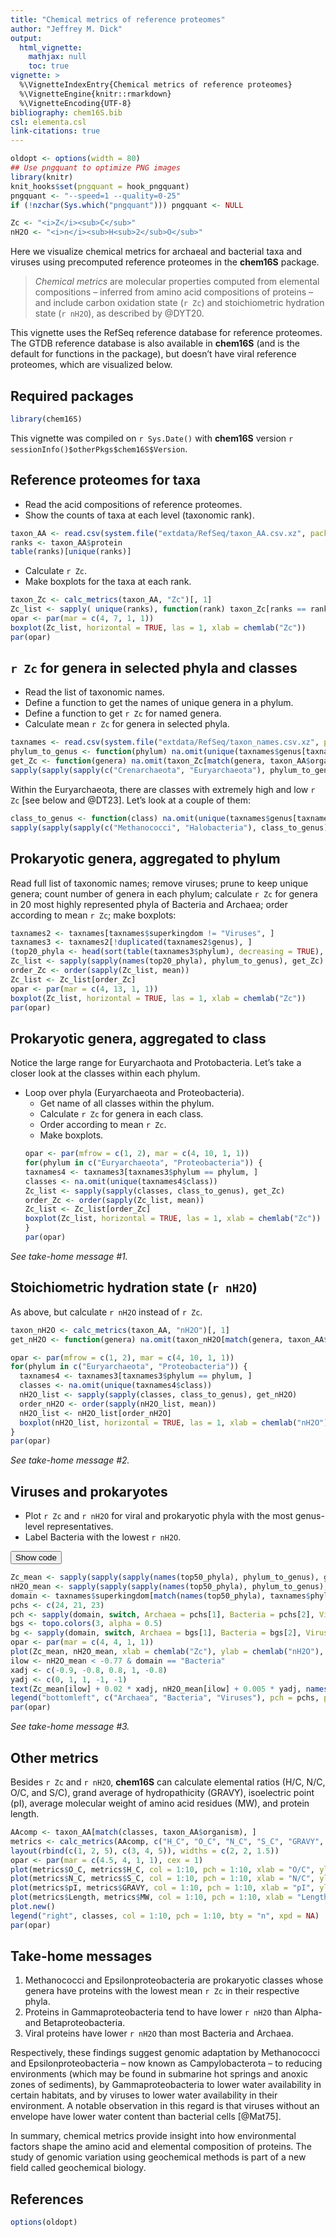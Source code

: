 ```yaml
---
title: "Chemical metrics of reference proteomes"
author: "Jeffrey M. Dick"
output:
  html_vignette:
    mathjax: null
    toc: true
vignette: >
  %\VignetteIndexEntry{Chemical metrics of reference proteomes}
  %\VignetteEngine{knitr::rmarkdown}
  %\VignetteEncoding{UTF-8}
bibliography: chem16S.bib
csl: elementa.csl
link-citations: true
---
```


<script>
function ToggleDiv(ID) {
  var D = document.getElementById("D-" + ID);
  var B = document.getElementById("B-" + ID);
  if (D.style.display === "none") {
    // open the div and change button text
    D.style.display = "block";
    B.innerText = "Hide code";
  } else {
    // close the div and change button text
    D.style.display = "none";
    B.innerText = "Show code";
  }
}
</script>

```r
oldopt <- options(width = 80)
## Use pngquant to optimize PNG images
library(knitr)
knit_hooks$set(pngquant = hook_pngquant)
pngquant <- "--speed=1 --quality=0-25"
if (!nzchar(Sys.which("pngquant"))) pngquant <- NULL
```

```r
Zc <- "<i>Z</i><sub>C</sub>"
nH2O <- "<i>n</i><sub>H<sub>2</sub>O</sub>"
```

Here we visualize chemical metrics for archaeal and bacterial taxa and viruses using precomputed reference proteomes in the **chem16S** package.

> *Chemical metrics* are molecular properties computed from elemental compositions -- inferred from amino acid compositions of proteins -- and include carbon oxidation state (`r Zc`) and stoichiometric hydration state (`r nH2O`), as described by @DYT20.

This vignette uses the RefSeq reference database for reference proteomes.
The GTDB reference database is also available in **chem16S** (and is the default for functions in the package), but doesn't have viral reference proteomes, which are visualized below.

## Required packages

```r
library(chem16S)
```

This vignette was compiled on `r Sys.Date()` with **chem16S** version `r sessionInfo()$otherPkgs$chem16S$Version`.

## Reference proteomes for taxa

* Read the acid compositions of reference proteomes.
* Show the counts of taxa at each level (taxonomic rank).
```r
taxon_AA <- read.csv(system.file("extdata/RefSeq/taxon_AA.csv.xz", package = "chem16S"))
ranks <- taxon_AA$protein
table(ranks)[unique(ranks)]
```

* Calculate `r Zc`.
* Make boxplots for the taxa at each rank.
```r
taxon_Zc <- calc_metrics(taxon_AA, "Zc")[, 1]
Zc_list <- sapply( unique(ranks), function(rank) taxon_Zc[ranks == rank] )
opar <- par(mar = c(4, 7, 1, 1))
boxplot(Zc_list, horizontal = TRUE, las = 1, xlab = chemlab("Zc"))
par(opar)
```

## `r Zc` for genera in selected phyla and classes

* Read the list of taxonomic names.
* Define a function to get the names of unique genera in a phylum.
* Define a function to get `r Zc` for named genera.
* Calculate mean `r Zc` for genera in selected phyla.
```r
taxnames <- read.csv(system.file("extdata/RefSeq/taxon_names.csv.xz", package = "chem16S"))
phylum_to_genus <- function(phylum) na.omit(unique(taxnames$genus[taxnames$phylum == phylum]))
get_Zc <- function(genera) na.omit(taxon_Zc[match(genera, taxon_AA$organism)])
sapply(sapply(sapply(c("Crenarchaeota", "Euryarchaeota"), phylum_to_genus), get_Zc), mean)
```

Within the Euryarchaeota, there are classes with extremely high and low `r Zc` [see below and @DT23]. Let's look at a couple of them:
```r
class_to_genus <- function(class) na.omit(unique(taxnames$genus[taxnames$class == class]))
sapply(sapply(sapply(c("Methanococci", "Halobacteria"), class_to_genus), get_Zc), mean)
```

## Prokaryotic genera, aggregated to phylum

Read full list of taxonomic names; remove viruses; prune to keep unique genera; count number of genera in each phylum; calculate `r Zc` for genera in 20 most highly represented phyla of Bacteria and Archaea; order according to mean `r Zc`; make boxplots:
```r
taxnames2 <- taxnames[taxnames$superkingdom != "Viruses", ]
taxnames3 <- taxnames2[!duplicated(taxnames2$genus), ]
(top20_phyla <- head(sort(table(taxnames3$phylum), decreasing = TRUE), 20))
Zc_list <- sapply(sapply(names(top20_phyla), phylum_to_genus), get_Zc)
order_Zc <- order(sapply(Zc_list, mean))
Zc_list <- Zc_list[order_Zc]
opar <- par(mar = c(4, 13, 1, 1))
boxplot(Zc_list, horizontal = TRUE, las = 1, xlab = chemlab("Zc"))
par(opar)
```

## Prokaryotic genera, aggregated to class

Notice the large range for Euryarchaota and Protobacteria.
Let's take a closer look at the classes within each phylum.

* Loop over phyla (Euryarchaeota and Proteobacteria).
  * Get name of all classes within the phylum.
  * Calculate `r Zc` for genera in each class.
  * Order according to mean `r Zc`.
  * Make boxplots.
```r
opar <- par(mfrow = c(1, 2), mar = c(4, 10, 1, 1))
for(phylum in c("Euryarchaeota", "Proteobacteria")) {
  taxnames4 <- taxnames3[taxnames3$phylum == phylum, ]
  classes <- na.omit(unique(taxnames4$class))
  Zc_list <- sapply(sapply(classes, class_to_genus), get_Zc)
  order_Zc <- order(sapply(Zc_list, mean))
  Zc_list <- Zc_list[order_Zc]
  boxplot(Zc_list, horizontal = TRUE, las = 1, xlab = chemlab("Zc"))
}
par(opar)
```

*See take-home message #1.*

## Stoichiometric hydration state (`r nH2O`)

As above, but calculate `r nH2O` instead of `r Zc`.

```r
taxon_nH2O <- calc_metrics(taxon_AA, "nH2O")[, 1]
get_nH2O <- function(genera) na.omit(taxon_nH2O[match(genera, taxon_AA$organism)])

opar <- par(mfrow = c(1, 2), mar = c(4, 10, 1, 1))
for(phylum in c("Euryarchaeota", "Proteobacteria")) {
  taxnames4 <- taxnames3[taxnames3$phylum == phylum, ]
  classes <- na.omit(unique(taxnames4$class))
  nH2O_list <- sapply(sapply(classes, class_to_genus), get_nH2O)
  order_nH2O <- order(sapply(nH2O_list, mean))
  nH2O_list <- nH2O_list[order_nH2O]
  boxplot(nH2O_list, horizontal = TRUE, las = 1, xlab = chemlab("nH2O"))
}
par(opar)
```

*See take-home message #2.*

## Viruses and prokaryotes

* Plot `r Zc` and `r nH2O` for viral and prokaryotic phyla with the most genus-level representatives.
* Label Bacteria with the lowest `r nH2O`.

<button id="B-viruses_top50" onclick="ToggleDiv('viruses_top50')">Show code</button>
<div id="D-viruses_top50" style="display: none">
```r
(top50_phyla <- head(sort(table(taxnames$phylum), decreasing = TRUE), 50))
```
</div>

```r
Zc_mean <- sapply(sapply(sapply(names(top50_phyla), phylum_to_genus), get_Zc), mean)
nH2O_mean <- sapply(sapply(sapply(names(top50_phyla), phylum_to_genus), get_nH2O), mean)
domain <- taxnames$superkingdom[match(names(top50_phyla), taxnames$phylum)]
pchs <- c(24, 21, 23)
pch <- sapply(domain, switch, Archaea = pchs[1], Bacteria = pchs[2], Viruses = pchs[3])
bgs <- topo.colors(3, alpha = 0.5)
bg <- sapply(domain, switch, Archaea = bgs[1], Bacteria = bgs[2], Viruses = bgs[3])
opar <- par(mar = c(4, 4, 1, 1))
plot(Zc_mean, nH2O_mean, xlab = chemlab("Zc"), ylab = chemlab("nH2O"), pch = pch, bg = bg)
ilow <- nH2O_mean < -0.77 & domain == "Bacteria"
xadj <- c(-0.9, -0.8, 0.8, 1, -0.8)
yadj <- c(0, 1, 1, -1, -1)
text(Zc_mean[ilow] + 0.02 * xadj, nH2O_mean[ilow] + 0.005 * yadj, names(top50_phyla[ilow]), cex = 0.9)
legend("bottomleft", c("Archaea", "Bacteria", "Viruses"), pch = pchs, pt.bg = bgs)
par(opar)
```

*See take-home message #3.*

## Other metrics

Besides `r Zc` and `r nH2O`, **chem16S** can calculate elemental ratios (H/C, N/C, O/C, and S/C), grand average of hydropathicity (GRAVY), isoelectric point (pI), average molecular weight of amino acid residues (MW), and protein length.

```r
AAcomp <- taxon_AA[match(classes, taxon_AA$organism), ]
metrics <- calc_metrics(AAcomp, c("H_C", "O_C", "N_C", "S_C", "GRAVY", "pI", "MW", "Length"))
layout(rbind(c(1, 2, 5), c(3, 4, 5)), widths = c(2, 2, 1.5))
opar <- par(mar = c(4.5, 4, 1, 1), cex = 1)
plot(metrics$O_C, metrics$H_C, col = 1:10, pch = 1:10, xlab = "O/C", ylab = "H/C")
plot(metrics$N_C, metrics$S_C, col = 1:10, pch = 1:10, xlab = "N/C", ylab = "S/C")
plot(metrics$pI, metrics$GRAVY, col = 1:10, pch = 1:10, xlab = "pI", ylab = "GRAVY")
plot(metrics$Length, metrics$MW, col = 1:10, pch = 1:10, xlab = "Length", ylab = "MW")
plot.new()
legend("right", classes, col = 1:10, pch = 1:10, bty = "n", xpd = NA)
par(opar)
```

## Take-home messages

1. Methanococci and Epsilonproteobacteria are prokaryotic classes whose genera have proteins with the lowest mean `r Zc` in their respective phyla.
2. Proteins in Gammaproteobacteria tend to have lower `r nH2O` than Alpha- and Betaproteobacteria.
3. Viral proteins have lower `r nH2O` than most Bacteria and Archaea.

Respectively, these findings suggest genomic adaptation by Methanococci and Epsilonproteobacteria -- now known as Campylobacterota -- to reducing environments (which may be found in submarine hot springs and anoxic zones of sediments), by Gammaproteobacteria to lower water availability in certain habitats, and by viruses to lower water availability in their environment.
A notable observation in this regard is that viruses without an envelope have lower water content than bacterial cells [@Mat75].

In summary, chemical metrics provide insight into how environmental factors shape the amino acid and elemental composition of proteins.
The study of genomic variation using geochemical methods is part of a new field called geochemical biology.

## References

```r
options(oldopt)
```
